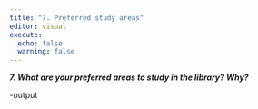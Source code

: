 ```yaml
---
title: "7. Preferred study areas"
editor: visual
execute:
  echo: false
  warning: false
---
```


***7. What are your preferred areas to study in the library? Why?***

-output
